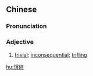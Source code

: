 {{also|琐碎}}
==Chinese==
{{zh-forms|s=琐碎}}

===Pronunciation===
{{zh-pron
|m=suǒsuì
|c=so2 seoi3
|mn=qz,xm,zz:só-chhùi
|cat=a
}}

===Adjective===
{{zh-adj}}

# [[trivial]]; [[inconsequential]]; [[trifling]]

[[hu:瑣碎]]
